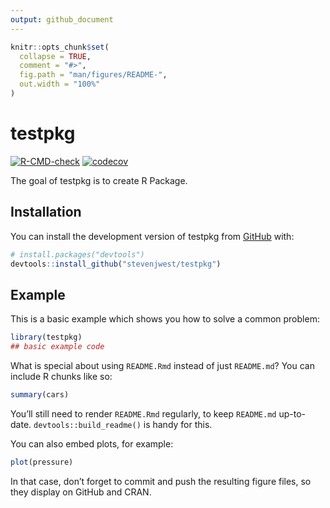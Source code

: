 ```yaml
---
output: github_document
---
```


<!-- README.md is generated from README.Rmd. Please edit that file -->

```r
knitr::opts_chunk$set(
  collapse = TRUE,
  comment = "#>",
  fig.path = "man/figures/README-",
  out.width = "100%"
)
```

# testpkg

<!-- badges: start -->
[![R-CMD-check](https://github.com/stevenjwest/testpkg/actions/workflows/R-CMD-check.yaml/badge.svg)](https://github.com/stevenjwest/testpkg/actions/workflows/R-CMD-check.yaml)
[![codecov](https://codecov.io/gh/stevenjwest/testpkg/graph/badge.svg?token=FFQ7YBV9UP)](https://codecov.io/gh/stevenjwest/testpkg)
<!-- badges: end -->

The goal of testpkg is to create R Package.

## Installation

You can install the development version of testpkg from [GitHub](https://github.com/) with:

``` r
# install.packages("devtools")
devtools::install_github("stevenjwest/testpkg")
```

## Example

This is a basic example which shows you how to solve a common problem:

```r
library(testpkg)
## basic example code
```

What is special about using `README.Rmd` instead of just `README.md`? You can include R chunks like so:

```r
summary(cars)
```

You'll still need to render `README.Rmd` regularly, to keep `README.md` up-to-date. `devtools::build_readme()` is handy for this.

You can also embed plots, for example:

```r
plot(pressure)
```

In that case, don't forget to commit and push the resulting figure files, so they display on GitHub and CRAN.
